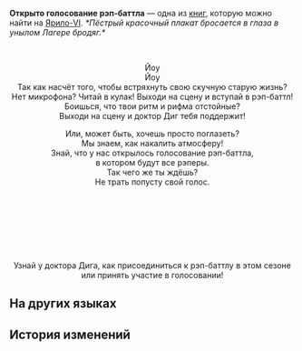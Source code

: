 {{Книга Инфобокс
|id           = 098
|Название     = Открыто голосование рэп-баттла
|Изображение  = Item Jarilo-VI Readable.png
|Мир          = Ярило-VI
|Томов        = 1
|Автор        = <!--нужно добавить-->
|Описание     = Промоизображение для конкурса в Лагере бродяг. У нас есть все причины подозревать, что его сделал какой-то рэпер.
|Том1         = {{tx}}
|Источник1    = {{tx|Отсутствует источник}}
|Персонажи    = 
|Фракции      = 
}}
'''Открыто голосование рэп-баттла''' — одна из [[Книги|книг]], которую можно найти на [[Ярило-VI]].
<!--
==Получение==
<gallery>
Книга НАЗВАНИЕ.png|НАЗВАНИЕ
Локация НАЗВАНИЕ.png|Расположение на карте. Ближайший пространственный якорь «[[НАЗВАНИЕ]]»
</gallery>
-->
''*Пёстрый красочный плакат бросается в глаза в унылом Лагере бродяг.*''

<div align="center">{{Размер|+4|Открыто голосование нового сезона рэп-баттла}}<br />
{{Размер|+4|Фанаты рэпа, собирайтесь!}}

Йоу<br />
Йоу<br />
Так как насчёт того, чтобы встряхнуть свою скучную старую жизнь?<br />
Нет микрофона? Читай в кулак! Выходи на сцену и вступай в рэп-баттл!<br />
Боишься, что твои ритм и рифма отстойные?<br />
Выходи на сцену и доктор Диг тебя поддержит!

Или, может быть, хочешь просто поглазеть?<br />
Мы знаем, как накалить атмосферу!<br />
Знай, что у нас открылось голосование рэп-баттла,<br />
в котором будут все рэперы.<br />
Так чего же ты ждёшь?<br />
Не трать попусту свой голос.

{{Размер|+4|Начинается новый сезон крупнейшего рэп-баттла}}<br />
{{Размер|+4|в истории базы Сварога!}}<br />
{{Размер|+4|Бэдрок 88 градусов? Догги Спок? Биг Дэдди?}}<br />
{{Размер|+4|Все знаменитости собрались на сегодняшнее шоу!}}<br />
{{Размер|+4|Останутся они или уйдут?}}<br />
{{Размер|+4|Споют ли от всего сердца на большой сцене?}}<br />
{{Размер|+4|Всё зависит от тебя!}}

Узнай у доктора Дига, как присоединиться к рэп-баттлу в этом сезоне или принять участие в голосовании!</div>

==На других языках==
{{На других языках
|en   = Rap Battle Voting Channel Opens
|zhs  = 说唱大战投票通道开启
|zht  = 饒舌大戰投票開始
|ja   = ラップ大会投票開始
|ko   = 랩 대전 투표 시작!
|es   = Abiertas las votaciones para las Batallas de Rap
|fr   = Ouverture des votes pour les battles de rap
|ru   = Открыто голосование рэп-баттла
|th   = เปิดช่องทางโหวตศึกดวลแรป
|vi   = Mở Kênh Bỏ Phiếu Đại Chiến Rap
|de   = Öffnung des Abstimmungskanals für Rap-Battle
|id   = Pembukaan Jalur Pemungutan Suara Perang Rap
|pt   = Abertura do Canal de Votação das Batalhas de Rap
}}

==История изменений==
{{История изменений|2.7}}